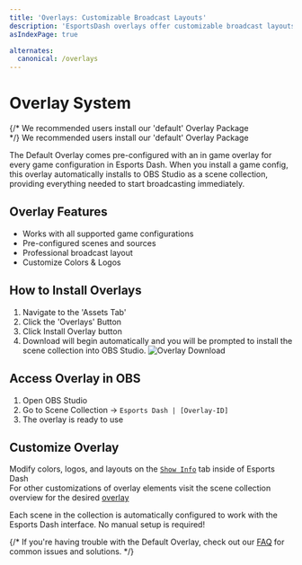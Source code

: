```yaml
---
title: 'Overlays: Customizable Broadcast Layouts'
description: 'EsportsDash overlays offer customizable broadcast layouts for OBS with pre-configured scenes, colors, and logos.'
asIndexPage: true

alternates:
  canonical: /overlays
---
```




# Overlay System

{/* We recommended users install our 'default' Overlay Package<br/> */}
<Callout type="info">
We recommended users install our 'default' Overlay Package
</Callout>

The Default Overlay comes pre-configured with an in game overlay for every game configuration in Esports Dash.
When you install a game config, this overlay automatically installs to OBS Studio as a scene collection, providing everything needed to start broadcasting immediately.

## Overlay Features
- Works with all supported game configurations
- Pre-configured scenes and sources
- Professional broadcast layout
- Customize Colors & Logos


## How to Install Overlays
  1. Navigate to the 'Assets Tab'
  2. Click the 'Overlays' Button
  3. Click Install Overlay button
  4. Download will begin automatically and you will be prompted to install the scene collection into OBS Studio.
  ![Overlay Download](/images/introduction/intro-download-overlay.png)


## Access Overlay in OBS
1. Open OBS Studio
2. Go to Scene Collection → `Esports Dash | [Overlay-ID]`
3. The overlay is ready to use

## Customize Overlay
Modify colors, logos, and layouts on the [`Show Info`](/user-interface/show-info-tab) tab inside of Esports Dash
<br/>For other customizations of overlay elements visit the scene collection overview for the desired [overlay](/overlays/default)

<Callout type="info">
  Each scene in the collection is automatically configured to work with the Esports Dash interface. No manual setup is required!
</Callout>


{/* If you're having trouble with the Default Overlay, check out our [FAQ](/faq) for common issues and solutions. */}

